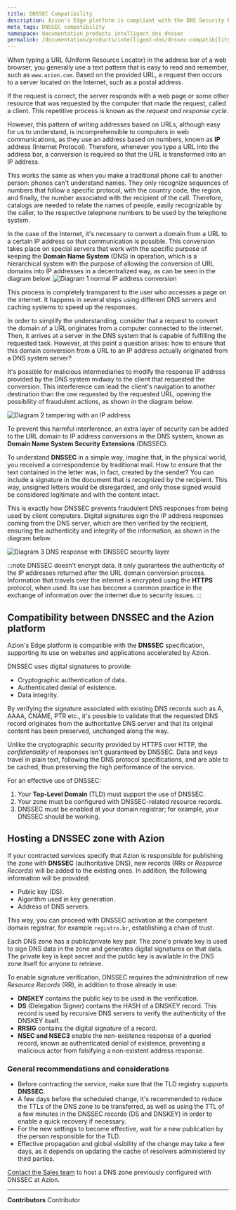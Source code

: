```yaml
---
title: DNSSEC Compatibility
description: Azion's Edge platform is compliant with the DNS Security Extensions (DNSSEC) specification supporting its use in Azion's accelerated sites and applications.
meta_tags: DNSSEC compatibility
namespace: documentation_products_intelligent_dns_dnssec
permalink: /documentation/products/intelligent-dns/dnssec-compatibility/
---
```


When typing a URL (Uniform Resource Locator) in the address bar of a web browser, you generally use a text pattern that is easy to read and remember, such as `www.azion.com`. Based on the provided URL, a request then occurs to a server located on the Internet, such as a postal address.

If the request is correct, the server responds with a web page or some other resource that was requested by the computer that made the request, called a client. This repetitive process is known as the *request and response cycle*.

However, this pattern of writing addresses based on URLs, although easy for us to understand, is incomprehensible to computers in web communications, as they use an address based on numbers, known as **IP** address (Internet Protocol). Therefore, whenever you type a URL into the address bar, a conversion is required so that the URL is transformed into an IP address.

This works the same as when you make a traditional phone call to another person: phones can't understand names. They only recognize sequences of numbers that follow a specific protocol, with the country code, the region, and finally, the number associated with the recipient of the call. Therefore, catalogs are needed to relate the names of people, easily recognizable by the caller, to the respective telephone numbers to be used by the telephone system.

In the case of the Internet, it's necessary to convert a domain from a URL to a certain IP address so that communication is possible. This conversion takes place on special servers that work with the specific purpose of keeping the **Domain Name System** (DNS) in operation, which is a hierarchical system with the purpose of allowing the conversion of URL domains into IP addresses in a decentralized way, as can be seen in the diagram below.
![Diagram 1 normal IP address conversion](/assets/docs/images/uploads/DNSSEC_documentation_diagram1.png)

This process is completely transparent to the user who accesses a page on the internet. It happens in several steps using different DNS servers and caching systems to speed up the responses.

In order to simplify the understanding, consider that a request to convert the domain of a URL originates from a computer connected to the internet. Then, it arrives at a server in the DNS system that is capable of fulfilling the requested task. However, at this point a question arises: how to ensure that this domain conversion from a URL to an IP address actually originated from a DNS system server?

It's possible for malicious intermediaries to modify the response IP address provided by the DNS system midway to the client that requested the conversion. This interference can lead the client's navigation to another destination than the one requested by the requested URL, opening the possibility of fraudulent actions, as shown in the diagram below.

![Diagram 2 tampering with an IP address](/assets/docs/images/uploads/DNSSEC_documentation_diagram2.png)

To prevent this harmful interference, an extra layer of security can be added to the URL domain to IP address conversions in the DNS system, known as **Domain Name System Security Extensions** (DNSSEC).

To understand **DNSSEC** in a simple way, imagine that, in the physical world, you received a correspondence by traditional mail. How to ensure that the text contained in the letter was, in fact, created by the sender? You can include a signature in the document that is recognized by the recipient. This way, unsigned letters would be disregarded, and only those signed would be considered legitimate and with the content intact.

This is exactly how DNSSEC prevents fraudulent DNS responses from being used by client computers. Digital signatures sign the IP address responses coming from the DNS server, which are then verified by the recipient, ensuring the authenticity and integrity of the information, as shown in the diagram below.

![Diagram 3 DNS response with DNSSEC security layer](/assets/docs/images/uploads/DNSSEC_documentation_diagram3.png)

:::note
DNSSEC doesn't encrypt data. It only guarantees the authenticity of the IP addresses returned after the URL domain conversion process. Information that travels over the internet is encrypted using the **HTTPS** protocol, when used. Its use has become a common practice in the exchange of information over the internet due to security issues.
:::

## Compatibility between DNSSEC and the Azion platform

Azion's Edge platform is compatible with the **DNSSEC** specification, supporting its use on websites and applications accelerated by Azion.

DNSSEC uses digital signatures to provide:
- Cryptographic authentication of data.
- Authenticated denial of existence.
- Data integrity.

By verifying the signature associated with existing DNS records such as A, AAAA, CNAME, PTR etc., it's possible to validate that the requested DNS record originates from the authoritative DNS server and that its original content has been preserved, unchanged along the way.

Unlike the cryptographic security provided by HTTPS over HTTP, the *confidentiality* of responses isn't guaranteed by DNSSEC. Data and keys travel in plain text, following the DNS protocol specifications, and are able to be cached, thus preserving the high performance of the service.

For an effective use of DNSSEC:
1. Your **Top-Level Domain** (TLD) must support the use of DNSSEC.
2. Your zone must be configured with DNSSEC-related resource records.
3. DNSSEC must be enabled at your domain registrar; for example, your DNSSEC should be working.

## Hosting a DNSSEC zone with Azion

If your contracted services specify that Azion is responsible for publishing the zone with **DNSSEC** (authoritative DNS), new records (RRs or *Resource Records*) will be added to the existing ones. In addition, the following information will be provided:
- Public key (DS).
- Algorithm used in key generation.
- Address of DNS servers.

This way, you can proceed with DNSSEC activation at the competent domain registrar, for example `registro.br`, establishing a chain of trust.

Each DNS zone has a public/private key pair. The zone's private key is used to sign DNS data in the zone and generates digital signatures on that data. The private key is kept secret and the public key is available in the DNS zone itself for anyone to retrieve.

To enable signature verification, DNSSEC requires the administration of new *Resource Records* (RR), in addition to those already in use:

- **DNSKEY** contains the public key to be used in the verification.
- **DS** (Delegation Signer) contains the HASH of a DNSKEY record. This record is used by recursive DNS servers to verify the authenticity of the DNSKEY itself.
- **RRSIG** contains the digital signature of a record.
- **NSEC and NSEC3** enable the non-existence response of a queried record, known as authenticated denial of existence, preventing a malicious actor from falsifying a non-existent address response.

### General recommendations and considerations

- Before contracting the service, make sure that the TLD registry supports **DNSSEC**.
- A few days before the scheduled change, it's recommended to reduce the TTLs of the DNS zone to be transferred, as well as using the TTL of a few minutes in the DNSSEC records (DS and DNSKEY) in order to enable a quick recovery if necessary.
- For the new settings to become effective, wait for a new publication by the person responsible for the TLD.
- Effective propagation and global visibility of the change may take a few days, as it depends on updating the cache of resolvers administered by third parties.

[Contact the Sales team](https://www.azion.com/en/contact-sales/) to host a DNS zone previously configured with DNSSEC at Azion.



---


**Contributors** <ContributorList>Contributor</ContributorList>
